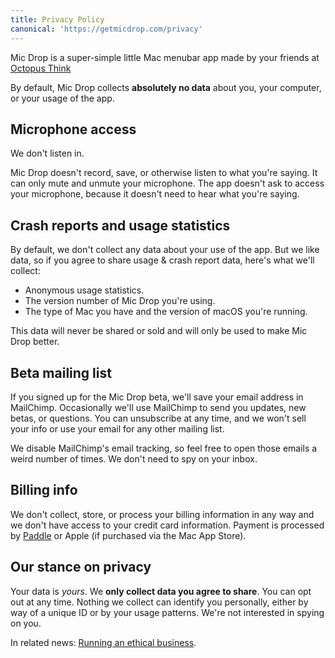 ```yaml
---
title: Privacy Policy
canonical: 'https://getmicdrop.com/privacy'
---
```



<Panel>

Mic Drop is a super-simple little Mac menubar app made by your friends at [Octopus Think](https://octopusthink.com/about)

By default, Mic Drop collects **absolutely no data** about you, your computer, or your usage of the app.

## Microphone access

We don't listen in.

Mic Drop doesn't record, save, or otherwise listen to what you're saying. It can only mute and unmute your microphone. The app doesn't ask to access your microphone, because it doesn't need to hear what you're saying.

## Crash reports and usage statistics

By default, we don't collect any data about your use of the app. But we like data, so if you agree to share usage & crash report data, here's what we'll collect:

- Anonymous usage statistics.
- The version number of Mic Drop you're using.
- The type of Mac you have and the version of macOS you're running.

This data will never be shared or sold and will only be used to make Mic Drop better.

## Beta mailing list

If you signed up for the Mic Drop beta, we'll save your email address in MailChimp. Occasionally we'll use MailChimp to send you updates, new betas, or  questions. You can unsubscribe at any time, and we won't sell your info or use your email for any other mailing list.

We disable MailChimp's email tracking, so feel free to open those emails a weird number of times. We don't need to spy on your inbox.

## Billing info

We don't collect, store, or process your billing information in any way and we don't have access to your credit card information. Payment is processed by [Paddle](https://paddle.com/) or Apple (if purchased via the Mac App Store).

## Our stance on privacy

Your data is _yours_. We **only collect data you agree to share**. You can opt out at any time. Nothing we collect can identify you personally, either by way of a unique ID or by your usage patterns. We're not interested in spying on you.

In related news: [Running an ethical business](https://octopusthink.com/blog/2019-11-22-ethics-at-the-heart-of-business).

</Panel>

